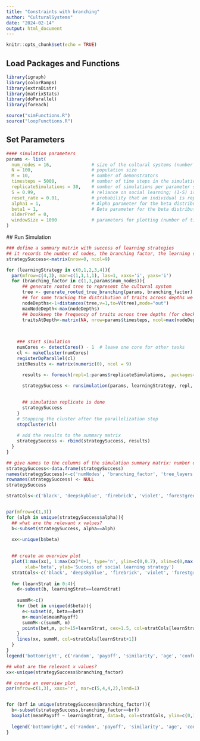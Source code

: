 ```yaml
---
title: "Constraints with branching"
author: "CulturalSystems"
date: "2024-02-14"
output: html_document
---
```


```r
knitr::opts_chunk$set(echo = TRUE)
```

## Load Packages and Functions

```r
library(igraph)
library(colorRamps)
library(extraDistr)
library(matrixStats)
library(doParallel)
library(foreach)

source("simFunctions.R")
source("loopFunctions.R")
```

## Set Parameters

```r
#### simulation parameters
params <- list(
  num_nodes = 16,               # size of the cultural systems (number of nodes)
  N = 100,                      # population size
  M = 10,                       # number of demonstrators
  timesteps = 5000,             # number of time steps in the simulation
  replicateSimulations = 30,    # number of simulations per parameter setting
  S = 0.99,                     # reliance on social learning; (1-S) is innovation rate
  reset_rate = 0.01,            # probability that an individual is replaced by a naive individual
  alpha1 = 1,                   # Alpha parameter for the beta distribution used to generate the tree
  beta1 = 1,                    # Beta parameter for the beta distribution used to generate the tree 
  olderPref = 0,                
  windowSize = 1000             # parameters for plotting (number of time steps per printing event frequencies)
)


``` 

 ## Run Simulation

```r

### define a summary matrix with success of learning strategies
## it records the number of nodes, the branching factor, the learning strategy, the simulation replicates, and the mean payoff
strategySuccess<-matrix(nrow=0, ncol=9)

for (learningStrategy in c(0,1,2,3,4)){
  par(mfrow=c(4,3), mar=c(1,1,1,1), las=1, xaxs='i', yaxs='i')
  for (branching_factor in c(1,3,params$num_nodes)){
      ## generate rooted tree to represent the cultural system
      tree <- generate_rooted_tree_branching(params, branching_factor)
      ## for some tracking the distribution of traits across depths we need to know the depth of each node			
      nodeDepths<-1+distances(tree,v=1,to=V(tree),mode="out")
      maxNodeDepth<-max(nodeDepths)
      ## bookkeep the frequency of traits across tree depths (for checking stability over time)
      traitsAtDepth<-matrix(NA, nrow=params$timesteps, ncol=max(nodeDepths))
      

    
    ### start simulation
    numCores <- detectCores() - 1  # leave one core for other tasks
    cl <- makeCluster(numCores)
    registerDoParallel(cl)
    initResults <- matrix(numeric(0), ncol = 9) 

      results <- foreach(repl=1:params$replicateSimulations, .packages=c('igraph'), .combine='combineResults', .init=initResults) %dopar% {
 
      strategySuccess <- runsimulation(params, learningStrategy, repl, tree, nodeDepths, maxNodeDepth, traitsAtDepth)

 
      ## simulation replicate is done
      strategySuccess
    }
    # Stopping the cluster after the parallelization step 
    stopCluster(cl)
     
    # add the results to the summary matrix
    strategySuccess <- rbind(strategySuccess, results)
  }
}

```

```r
## give names to the columns of the simulation summary matrix: number of nodes, the branching factor, the learning strategy, the simulation replicates, and the mean payoff
strategySuccess<-data.frame(strategySuccess)
names(strategySuccess)<-c('numNodes', 'branching_factor', 'tree_layers', 'alpha', 'beta', 'learningStrat', 'olderPref', 'repl', 'meanPayoff')
rownames(strategySuccess) <- NULL
strategySuccess

stratCols<-c('black', 'deepskyblue', 'firebrick', 'violet', 'forestgreen')


par(mfrow=c(1,3))
for (alph in unique(strategySuccess$alpha)){
  ## what are the relevant x values?
  b<-subset(strategySuccess, alpha==alph)
  
  xx<-unique(b$beta)
  

  ## create an overview plot
  plot(1:max(xx), 1:max(xx)*0+1, type='n', ylim=c(0,0.7), xlim=c(0,max(xx)),
       xlab='beta', ylab='Success of social learning strategy')
  stratCols<-c('black', 'deepskyblue', 'firebrick', 'violet', 'forestgreen')	
  
  for (learnStrat in 0:4){
    d<-subset(b, learningStrat==learnStrat)
    
    summM<-c()
    for (bet in unique(d$beta)){
      e<-subset(d, beta==bet)
      m<-mean(e$meanPayoff)
      summM<-c(summM, m)
      points(bet,m, pch=15+learnStrat, cex=1.5, col=stratCols[learnStrat+1])
    }
    lines(xx, summM, col=stratCols[learnStrat+1])
  }		
}
legend('bottomright', c('random', 'payoff', 'similarity', 'age', 'conformity'), col=stratCols, pch=15:19)

## what are the relevant x values?
xx<-unique(strategySuccess$branching_factor)

## create an overview plot
par(mfrow=c(1,3), xaxs='r', mar=c(5,4,4,2),lend=1)


for (brf in unique(strategySuccess$branching_factor)){
  b<-subset(strategySuccess,branching_factor==brf)
  boxplot(meanPayoff ~ learningStrat, data=b, col=stratCols, ylim=c(0,1.5))
  
  legend('bottomright', c('random', 'payoff', 'similarity', 'age', 'conformity'), col=stratCols, pch=15:19)
}

```


